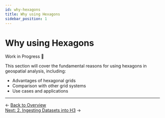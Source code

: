 ```yaml
---
id: why-hexagons
title: Why using Hexagons
sidebar_position: 1
---
```


# Why using Hexagons

Work in Progress 🚧

This section will cover the fundamental reasons for using hexagons in geospatial analysis, including:
- Advantages of hexagonal grids
- Comparison with other grid systems
- Use cases and applications 

---

<div style={{ display: 'flex', justifyContent: 'space-between' }}>
  <div>← <a href="/deep-dives/hex/hex-deep-dive">Back to Overview</a></div>
  <div><a href="/deep-dives/hex/ingesting-h3">Next: 2. Ingesting Datasets into H3</a> →</div>
</div> 